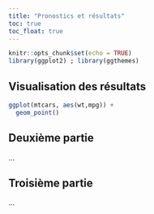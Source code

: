 ```yaml
---
title: "Pronostics et résultats"
toc: true
toc_float: true
---
```


```r
knitr::opts_chunk$set(echo = TRUE)
library(ggplot2) ; library(ggthemes)
```

## Visualisation des résultats

```r
ggplot(mtcars, aes(wt,mpg)) +
  geom_point() 
```

## Deuxième partie

...


## Troisième partie

...